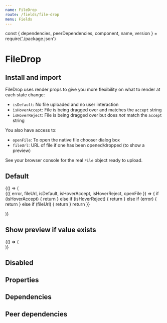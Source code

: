 ```yaml
---
name: FileDrop
route: /fields/file-drop
menu: Fields
---
```


const { dependencies, peerDependencies, component, name, version } = require('./package.json')

# FileDrop

<TagVersion version={version} name={name} />

## Install and import

<Usage component={component} name={name} peerDependencies={peerDependencies} />

FileDrop uses render props to give you more flexibility on what to render at each state change:

- `isDefault`: No file uploaded and no user interaction
- `isHoverAccept`: File is being dragged over and matches the `accept` string
- `isHoverReject`: File is being dragged over but does _not_ match the `accept` string

You also have access to:

- `openFile`: To open the native file chooser dialog box
- `fileUrl`: URL of file if one has been opened/dropped (to show a preview)

See your browser console for the real `File` object ready to upload.

## Default

<Playground>
  {() => (
    <Form initialValues={{}}>
      <ConnectedField
        component={FileDrop}
        name="avatar"
        label="Default"
        hint="Files must be < 2MB"
        required
        onAddFile={console.debug}
        onRemoveFile={console.debug}
      >
        {({ error, fileUrl, isDefault, isHoverAccept, isHoverReject, openFile }) => {
          if (isHoverAccept) {
            return <PositiveIcon />
          } else if (isHoverReject) {
            return <NegativeIcon />
          } else if (error) {
            return <CrossIcon />
          } else if (fileUrl) {
            return <FilePreviewImage src={fileUrl} />
          }
          return <DefaultFileDropView openFile={openFile} />
        }}
      </ConnectedField>
    </Form>
  )}
</Playground>

## Show preview if value exists

<Playground>
  {() => (
    <Form
      initialValues={{
        avatar:
          'https://cdn-development.welcometothejungle.co/uploads/robert/applicants/303416437e/avatars/0.jpg?v=63731713698'
      }}
    >
      <ConnectedField
        component={FileDrop}
        hint="Files must be < 2MB"
        isEditable
        isClearable
        label="Avatar"
        name="avatar"
        onAddFile={console.debug}
        onRemoveFile={console.debug}
        required
      />
    </Form>
  )}
</Playground>

## Disabled

<Playground>
  <Form initialValues={{}}>
    <ConnectedField name="avatar" component={FileDrop} disabled />
  </Form>
</Playground>

## Properties

<Props of={FileDrop} />

## Dependencies

<Dependencies dependencies={dependencies} />

## Peer dependencies

<Dependencies dependencies={peerDependencies} />
